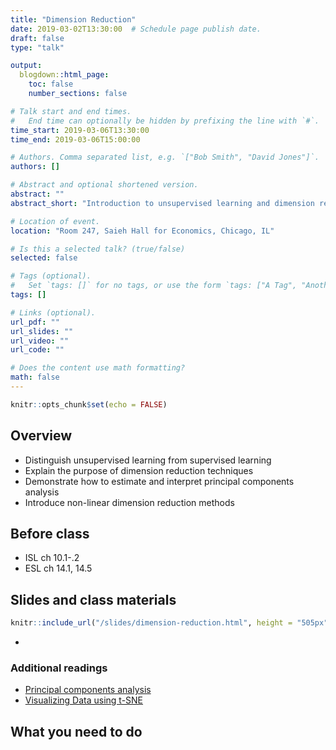 ```yaml
---
title: "Dimension Reduction"
date: 2019-03-02T13:30:00  # Schedule page publish date.
draft: false
type: "talk"

output:
  blogdown::html_page:
    toc: false
    number_sections: false

# Talk start and end times.
#   End time can optionally be hidden by prefixing the line with `#`.
time_start: 2019-03-06T13:30:00
time_end: 2019-03-06T15:00:00

# Authors. Comma separated list, e.g. `["Bob Smith", "David Jones"]`.
authors: []

# Abstract and optional shortened version.
abstract: ""
abstract_short: "Introduction to unsupervised learning and dimension reduction techniques."

# Location of event.
location: "Room 247, Saieh Hall for Economics, Chicago, IL"

# Is this a selected talk? (true/false)
selected: false

# Tags (optional).
#   Set `tags: []` for no tags, or use the form `tags: ["A Tag", "Another Tag"]` for one or more tags.
tags: []

# Links (optional).
url_pdf: ""
url_slides: ""
url_video: ""
url_code: ""

# Does the content use math formatting?
math: false
---
```


```r
knitr::opts_chunk$set(echo = FALSE)
```

## Overview

* Distinguish unsupervised learning from supervised learning
* Explain the purpose of dimension reduction techniques
* Demonstrate how to estimate and interpret principal components analysis
* Introduce non-linear dimension reduction methods

## Before class

* ISL ch 10.1-.2
* ESL ch 14.1, 14.5

## Slides and class materials

```r
knitr::include_url("/slides/dimension-reduction.html", height = "505px")
```

* 

### Additional readings

* [Principal components analysis](http://uc-r.github.io/pca)
* [Visualizing Data using t-SNE](http://www.cs.toronto.edu/~hinton/absps/tsne.pdf)

## What you need to do

